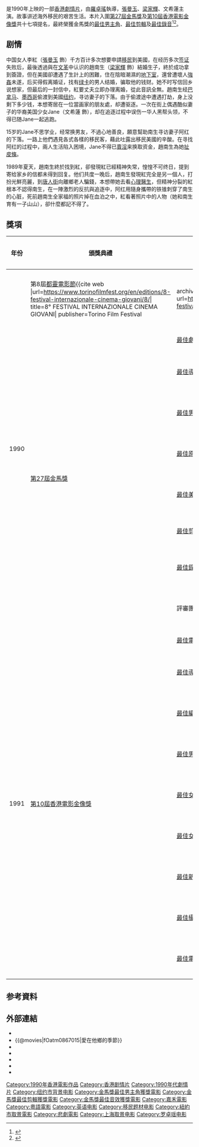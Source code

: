 {{Infobox_Film
|name            = 愛在別鄉的季節
|original_name   = ''{{lang|en|Farewell China}}''
|image           = Farewell China DVD cover.JPG
|caption         = DVD封面
|director        = [[罗卓瑶|罗卓瑶]]
|producer        = [[泰迪羅賓|泰迪羅賓]]
|producer_2      = [[梁凤英|梁凤英]]
|writer          = [[方令正|方令正]]
|starring        = [[梁家辉|梁家辉]]<br>[[张曼玉|张曼玉]]<br>[[文希莲|文希莲]]
|music           = [[沈聖德|沈聖德]]
|cinematography  = [[馬楚成|馬楚成]]
|editing         = [[金馬|金馬]]
|studio          = 友禾电影制作有限公司
|distributor     = [[嘉禾電影|嘉禾(香港)有限公司]]
|released        = {{HKG-1959}}：{{film date|1990|12|6}}{{TWN}}：{{start date|1990|12|8}}<ref>{{cite web |url=https://www.imdb.com/title/tt00099000/releaseinfo?ref_=tt_dt_dt |language=en |title= Farewell China (1990) Release Info|publisher=[[IMDb|IMDb]]|date= |accessdate= 2021-06-21}}</ref>
|runtime         = 114 分鐘
|language        = [[粤语|粤语]]、[[普通话|普通话]]
|country         = {{英屬香港電影}}
|budget          =
|gross           = 香港：[[HK$|HK$]] 2,445,406.00<ref>{{cite web |url=http://www.boxofficecn.com/hkboxoffice1990 |title=1990 香港票房 |publisher=中國電影票房榜|access-date=2021-06-23 |archive-date=2020-01-05 |archive-url=https://web.archive.org/web/20200105115132/http://www.boxofficecn.com/hkboxoffice1990 |dead-url=yes }}</ref><br>台灣：[[NT$|NT$]] 5,459,192.00<ref>{{cite web |url=http://cinema.nccu.edu.tw/BOX/3A/3A90.HTM |title=1990年台灣票房|work=台灣電影資料庫|accessdate=2021-06-23|archive-url=https://web.archive.org/web/20160304081022/http://cinema.nccu.edu.tw/BOX/3A/3A90.HTM |archive-date=2016-03-04 |dead-url=yes}}</ref>
|imdb_id         = tt0099000
|tw_name         = 《愛在他鄉的季節》
|hk_name         = 《愛在別鄉的季節》
|}}

{{engname|《愛在別鄉的季節》|''Farewell China''}}是1990年上映的一部[[香港電影|香港劇情片]]，由[[羅卓瑤|羅卓瑤]]執導，[[張曼玉|張曼玉]]、[[梁家輝|梁家輝]]、文希蓮主演。故事讲述海外移民的艰苦生活。本片入圍[[第27屆金馬獎|第27屆金馬獎]]及[[第10屆香港電影金像獎|第10屆香港電影金像獎]]共十七項提名，最終榮獲金馬獎的[[金馬獎最佳男主角|最佳男主角]]、[[金馬獎最佳剪輯|最佳剪輯]]及[[金馬獎最佳音效|最佳錄音]]<ref>{{cite web|url=http://www.hkfaa.com/winnerlist10.html |title=第10屆香港電影金像獎提名及得獎名單 |work=香港電影金像獎|access-date=2021-05-13 |archive-url=https://web.archive.org/web/20201106175818/http://www.hkfaa.com/winnerlist10.html |archive-date=2020-11-06 |dead-url=yes}}</ref><ref>{{cite web|url=https://www.goldenhorse.org.tw/awards/nw/?serach_type=award&sc=8&search_regist_year=1990 |title=第27屆金馬獎提名及得獎名單 |work=台北金馬影展|access-date=2021-06-25 |archive-url=https://web.archive.org/web/20190901054438/https://www.goldenhorse.org.tw/awards/nw/?serach_type=award&sc=8&search_regist_year=1990 |archive-date=2019-09-01 |dead-url=no}}</ref>。

== 剧情 ==
中国女人李紅（[[張曼玉|張曼玉]] 飾）千方百计多次想要申請[[移民|移民]]到美國，在经历多次[[签证|签证]]失败后，最後透過與在[[文革|文革]]中认识的趙南生（[[梁家輝|梁家輝]] 飾）結婚生子，終於成功拿到簽證，但在美國卻遭遇了生計上的困難，住在陰暗潮濕的[[地下室|地下室]]，還曾遭壞人[[強姦|強姦]]未遂，后买得假离婚证，找有[[绿卡|绿卡]]的男人结婚，骗取他的钱财。她不时写信回乡说想家，但最后的一封信中，紅要丈夫立即办理离婚，從此音訊全無。趙南生经[[巴拿马|巴拿马]]、[[墨西哥|墨西哥]]偷渡到美國[[纽约|纽约]]，寻访妻子的下落。由于偷渡途中遭遇打劫，身上没剩下多少钱，本想寄居在一位當画家的朋友處，却遭驱逐。一次在街上偶遇酷似妻子的华裔美国少女Jane（文希蓮 飾），却在追逐过程中误伤一华人黑帮头领，不得已随Jane一起逃跑。

15岁的Jane不思学业，经常换男友，不過心地善良，願意幫助南生寻访妻子阿红的下落。一路上他們遇見各式各樣的移民客，藉此吐露出移民美國的辛酸。在寻找阿红的过程中，兩人生活陷入困境，Jane不得已[[賣淫|賣淫]]来换取资金，趙南生為她[[扯皮條|扯皮條]]。

1989年夏天，趙南生終於找到紅，卻發現紅已經精神失常，惶惶不可终日，提到寄给家乡的信都未得到回复。他们共度一晚后，趙南生發現紅完全是另一個人，打扮光鮮亮麗，到[[唐人街|唐人街]]向離鄉老人騙錢，本想帶她去看[[心理醫生|心理醫生]]，但精神分裂的紅根本不認得南生，在一陣激烈的反抗與追逐中，阿红用隨身攜帶的铁锥刺穿了南生的心脏，死前趙南生全家福的照片掉在血泊之中，紅看著照片中的人物（她和南生育有一子山山），卻什麼都記不得了。

== 獎項 ==
{|class="wikitable"
!年份!!頒獎典禮!!獎項!!名單!!結果
|-
| rowspan="9"|1990
|第8屆[[都靈電影節|都靈電影節]]<ref>{{cite web |url=https://www.torinofilmfest.org/en/editions/8-festival-internazionale-cinema-giovani/8/| title=8° FESTIVAL INTERNAZIONALE CINEMA GIOVANI| publisher=Torino Film Festival
|access-date=2021-07-23 |archive-url=https://web.archive.org/web/20210301093329/https://www.torinofilmfest.org/en/editions/8-festival-internazionale-cinema-giovani/8/ |archive-date=2021-03-01 |dead-url=no}}</ref>

|最佳劇情片
|
|{{nom}}
|-
| rowspan="8"|[[第27屆金馬獎|第27屆金馬獎]]
|[[金馬獎最佳劇情片|最佳劇情片]]
|
|{{nom}}
|-
|[[金馬獎最佳導演|最佳導演]]
|[[羅卓瑤|羅卓瑤]]
|{{nom}}
|-
|[[金馬獎最佳男主角|最佳男主角]]
|[[梁家輝|梁家輝]]
|{{won}}
|-
|[[金馬獎最佳原著劇本|最佳原著劇本]]
|[[方令正|方令正]]
|{{nom}}
|-
|[[金馬獎最佳美術設計|最佳美術設計]]
|[[李樂詩|李樂詩]]
|{{nom}}
|-
|[[金馬獎最佳剪輯|最佳剪輯]]
|金馬
|{{won}}
|-
|[[金馬獎最佳音效|最佳錄音]]
|[[沈聖德|沈聖德]]
|{{won}}
|-
|評審團大獎
|文希蓮
|{{won}}
|-
| rowspan="9"|1991
| rowspan="9"|[[第10屆香港電影金像獎|第10屆香港電影金像獎]]
|[[香港電影金像獎最佳電影|最佳電影]]
|
|{{nom}}
|-
|[[香港電影金像獎最佳導演|最佳導演]]
|[[羅卓瑤|羅卓瑤]]
|{{nom}}
|-
|[[香港電影金像獎最佳編劇|最佳編劇]]
|方令正
|{{nom}}
|-
|[[香港電影金像獎最佳男主角|最佳男主角]]
|[[梁家輝|梁家輝]]
|{{nom}}
|-
|[[香港電影金像獎最佳女主角|最佳女主角]]
|[[張曼玉|張曼玉]]
|{{nom}}
|-
|[[香港電影金像獎最佳女配角|最佳女配角]]
|文希蓮
|{{nom}}
|-

|[[香港電影金像獎最佳新演員|最佳新人]]
|文希蓮
|{{nom}}
|-

|[[香港電影金像獎最佳攝影|最佳攝影]]
|[[馬楚成|馬楚成]]
|{{nom}}
|-
|[[香港電影金像獎最佳原創電影音樂|最佳電影配樂]]
|沈聖德
|{{nom}}
|}

== 参考資料 ==
{{reflist}}

== 外部連結 ==
*{{hkmdb title|7323}}
*{{@movies|fOatm0867015|愛在他鄉的季節}}
*{{douban}}
*{{Mtime|10125}}
*{{Amg movie|226556}}
*{{rotten-tomatoes|farewell_china}}
*{{imdb title|0099000}}

{{金馬獎最佳音效}}
{{金馬獎最佳剪輯}}
{{DEFAULTSORT:AI}}
[[Category:1990年香港電影作品|Category:1990年香港電影作品]]
[[Category:香港剧情片|Category:香港剧情片]]
[[Category:1990年代劇情片|Category:1990年代劇情片]]
[[Category:纽约市背景电影|Category:纽约市背景电影]]
[[Category:金馬獎最佳男主角獲獎電影|Category:金馬獎最佳男主角獲獎電影]]
[[Category:金馬獎最佳剪輯獲獎電影|Category:金馬獎最佳剪輯獲獎電影]]
[[Category:金馬獎最佳音效獲獎電影|Category:金馬獎最佳音效獲獎電影]]
[[Category:嘉禾電影|Category:嘉禾電影]]
[[Category:粵語電影|Category:粵語電影]]
[[Category:英语电影|Category:英语电影]]
[[Category:移民题材电影|Category:移民题材电影]]
[[Category:紐約市取景電影|Category:紐約市取景電影]]
[[Category:悲劇電影|Category:悲劇電影]]
[[Category:上海取景电影|Category:上海取景电影]]
[[Category:罗卓瑶电影|Category:罗卓瑶电影]]
